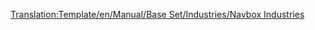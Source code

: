 <noinclude>[[Translation:Template/en/Manual/Base Set/Industries/Navbox Industries]]</noinclude><noinclude>{{es/Traducción|en/Navbox Industries
|40}}</noinclude>{{en/Navbox|navbar = off
|state = off

|name = Navbox Industries
|title = [[es/Manual/Industrias|Industrias]]

|group1 = [[es/Manual/Clima#templado|Templado]]
|list1 = {{en/Nowrap begin}} [[es/Manual/Base Set/Industries/Banco|Banco]]{{en/·w}} [[es/Manual/Base Set/Industries/Mina de carbón|Mina de carbón]]{{en/·w}} [[es/Manual/Base Set/Industries/Fábrica|Fábrica]]{{en/·w}} [[es/Manual/Base Set/Industries/Granja|Granja]]{{en/·w}} [[es/Manual/Base Set/Industries/Bosque|Bosque]]{{en/·w}} [[es/Manual/Base Set/Industries/Mina de hierro|Mina de hierro]]{{en/·w}}[[es/Manual/Base Set/Industries/Refinería de petróleo|Refinería de petróleo]]{{en/·w}} [[es/Manual/Base Set/Industries/Plataforma petrolífera|Plataforma petrolífera]]{{en/·w}} [[es/Manual/Base Set/Industries/Pozos petrolíferos|Pozos petrolíferos]]{{en/·w}} [[es/Manual/Base Set/Industries/Central eléctrica|Central eléctrica]]{{en/·w}} [[es/Manual/Base Set/Industries/Aserradero|Aserradero]]{{en/·w}} [[es/Manual/Base Set/Industries/Acería|Acería]]{{en/Nowrap end}}

|group2 = [[es/Manual/Clima#subartico|Subártico]]
|list2 = {{en/Nowrap begin}} [[es/Manual/Base Set/Industries/Banco|Banco]]{{en/·w}} [[es/Manual/Base Set/Industries/Mina de carbón|Mina de carbón]]{{en/·w}} [[es/Manual/Base Set/Industries/Granja|Granja]]{{en/·w}} [[es/Manual/Base Set/Industries/Planta procesadora de alimentos|Planta procesadora de alimentos]]{{en/·w}} [[es/Manual/Base Set/Industries/Bosque|Bosque]]{{en/·w}} [[es/Manual/Base Set/Industries/Mina de oro|Mina de oro]]{{en/·w}} [[es/Manual/Base Set/Industries/Refinería de petróleo|Refinería de petróleo]]{{en/·w}} [[es/Manual/Base Set/Industries/Pozos petrolíferos|Pozos petrolíferos]]{{en/·w}} [[es/Manual/Base Set/Industries/Papelera|Papelera]]{{en/·w}} [[es/Manual/Base Set/Industries/Central eléctrica|Central eléctrica]]{{en/·w}} [[es/Manual/Base Set/Industries/Imprenta|Imprenta]]{{en/Nowrap end}}

|group3 = [[es/Manual/Clima#subtropical|Subtropical]]
|list3 = {{en/Nowrap begin}} [[en/Manual/Base Set/Industries/Bank]]{{en/·w}} [[en/Manual/Base Set/Industries/Copper Ore Mine]]{{en/·w}} [[en/Manual/Base Set/Industries/Diamond Mine]]{{en/·w}} [[en/Manual/Base Set/Industries/Factory]]{{en/·w}} [[en/Manual/Base Set/Industries/Farm]]{{en/·w}} [[en/Manual/Base Set/Industries/Food Processing Plant]]{{en/·w}} [[en/Manual/Base Set/Industries/Fruit Plantation]]{{en/·w}} [[en/Manual/Base Set/Industries/Lumber Mill]]{{en/·w}} [[en/Manual/Base Set/Industries/Oil Refinery]]{{en/·w}} [[en/Manual/Base Set/Industries/Oil Wells]]{{en/·w}} [[en/Manual/Base Set/Industries/Rubber Plantation]]{{en/·w}} [[en/Manual/Base Set/Industries/Water Supply]]{{en/·w}} [[en/Manual/Base Set/Industries/Water Tower]]{{en/Nowrap end}}

|group4 = [[es/Manual/Clima#fantasia|Fantasía]]
|list4 = {{en/Nowrap begin}}[[en/Manual/Base Set/Industries/Battery Farm]]{{en/·w}} [[en/Manual/Base Set/Industries/Bubble Generator]]{{en/·w}} [[en/Manual/Base Set/Industries/Candyfloss Forest]]{{en/·w}} [[en/Manual/Base Set/Industries/Cola Wells]]{{en/·w}} [[en/Manual/Base Set/Industries/Fizzy Drink Factory]]{{en/·w}} [[en/Manual/Base Set/Industries/Plastic Fountains]]{{en/·w}} [[en/Manual/Base Set/Industries/Sugar Mine]]{{en/·w}} [[en/Manual/Base Set/Industries/Sweet Factory]]{{en/·w}} [[en/Manual/Base Set/Industries/Toffee Quarry]]{{en/·w}} [[en/Manual/Base Set/Industries/Toy Factory]]{{en/·w}} [[en/Manual/Base Set/Industries/Toy Shop]]{{en/Nowrap end}}

}}